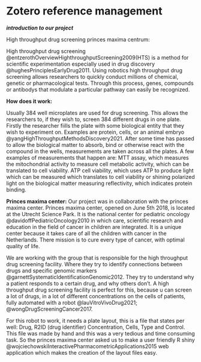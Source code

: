 # Zotero reference management

***introduction to our project***

High throughput drug screening princes maxima centrum:

High throughput drug screening @entzerothOverviewHighthroughputScreening2009(HTS) is a method for scientific experimentation especially used in drug discovery @hughesPrinciplesEarlyDrug2011. Using robotics high throughput drug screening allows researchers to quickly conduct millions of chemical, genetic or pharmacological tests. Through this process, genes, compounds or antibodys that modulate a particular pathway can easily be recognized.

**How does it work:**

Usually 384 well microplates are used for drug screening. This allows the researchers to, if they wish to, screen 384 different drugs in one plate. Firstly the researcher fiills the plate with some biological entity that they wish to experiment on. Examples are protein, cells, or an animal embryo @yangHighThroughputMethodsDiscovery2021. After some time has passed to allow the biological matter to absorb, bind or otherwise react with the compound in the wells, measurements are taken across all the plates. A few examples of measurements that happen are: MTT assay, which measures the mitochondrial activity to measure cell metabolic activity, which can be translated to cell viability.  ATP cell viability, which uses ATP to produce light which can be measured which translates to cell viability or shining polarized light on the biological matter measuring reflectivity, which indicates protein binding.

**Princes maxima center:**
Our project was in collaboration with the princes maxima center. Princes maxima center, opened on June 5th 2018, is located at the Utrecht Science Park. It is the national center for pediatric oncology @davidoffPediatricOncology2010 in which care, scientific research and education in the field of cancer in children are integrated. It is a unique center because it takes care of all the children with cancer in the Netherlands. There mission is to cure every type of cancer, with optimal quality of life. 

We are working with the group that is responsible for the high throughput drug screening facility. Where they try to identify connections between drugs and specific genomic markers @garnettSystematicIdentificationGenomic2012. They try to understand why a patient responds to a certain drug, and why others don’t. A high throughput drug screening facility is perfect for this, because u can screen a lot of drugs, in a lot of different concentrations on the cells of patients, fully automated with a robot @lauVitroVivoDrug2021; @wongDrugScreeningCancer2017. 

For this robot to work, it needs a plate layout, this is a file that states per well: Drug, R2ID (drug identifier) Concentration, Cells, Type and Control. This file was made by hand and this was a very tedious and time consuming  task. So the princes maxima center asked us to make a user friendly R shiny @wojciechowskiInteractivePharmacometricApplications2015 web application which makes the creation of the layout files easy. 


